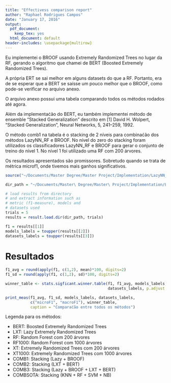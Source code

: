 ```yaml
---
title: "Effectivess comparison report"
author: "Raphael Rodrigues Campos"
date: "January 17, 2016"
output:
  pdf_document:
    keep_tex: yes
  html_document: default
header-includes: \usepackage{multirow}
---
```


Eu implementei o BROOF usando Extremely Randomized Trees no lugar da RF, gerando o algoritmo que chamei de BERT (Boosted Extremely Randomized Trees).

A própria ERT se sai melhor em alguns datasets do que a RF. Portanto, era de se esperar
que a BERT se saísse um pouco melhor que o BROOF, como pode-se verificar no arquivo anexo.

O arquivo anexo possui uma tabela comparando todos os métodos rodados até agora.

Além da implementaćão do BERT, eu também implementei método de ensemble "Stacked Generalization" descrito em [1] David H. Wolpert, "Stacked Generalization", Neural Networks, 5, 241--259, 1992.

O método comb1 na tabela é o stacking de 2 níveis para combinaćão dos métodos LazyNN\_RF e BROOF. No nível do zero do stacking foram utilizados os classificadores LazyNN_RF e BROOF para gerar o conjunto de treino do nível 1. No nível 1 foi utilizado uma RF com 200 árvores.

Os resultados apresentados são promissores. Sobretudo quando se trata de métrica microf1, onde tivemos mais ganhos significativos.


```r
source("~/Documents/Master Degree/Master Project/Implementation/LazyNN_RF/experiments/reports/utils.R")

dir_path = "~/Documents/Master\ Degree/Master\ Project/Implementation/LazyNN_RF/release/results/results_python/"

# load results from directory
# and extract information such as
# metric (f1-measure), models and
# datasets used
trials = 5
results = result.load.dir(dir_path, trials)

f1 = results[[1]]
models_labels = toupper(results[[2]])
datasets_labels = toupper(results[[3]])

```

# Resultados

```r
f1_avg = round(apply(f1, c(1,2), mean)*100, digits=2)
f1_sd = round(apply(f1, c(1,2), sd)*100, digits=2)

winner_table <- stats.sigficant.winner.table(f1, f1_avg, models_labels,
                                             datasets_labels, p.adjust = "bonf")

print_meas(f1_avg, f1_sd, models_labels, datasets_labels,
           c("microF1", "macroF1"), winner_table, 
           caption = "Comparaćão entre todos os métodos")
```

Legenda para os métodos:

- BERT: Boosted Extremely Randomized Trees
- LXT: Lazy Extremely Randomized Trees
- RF: Random Forest com 200 árvores
- RF1000: Random Forest com 1000 árvores
- XT: Extremely Randomized Trees com 200 árvores
- XT1000: Extremely Randomized Trees com 1000 árvores
- COMB1: Stacking (Lazy + BROOF)
- COMB2: Stacking (LXT + BERT)
- COMB3: Stacking (Lazy + BROOF + LXT + BERT)
- COMBSOTA: Stacking (KNN + RF + SVM + NB)